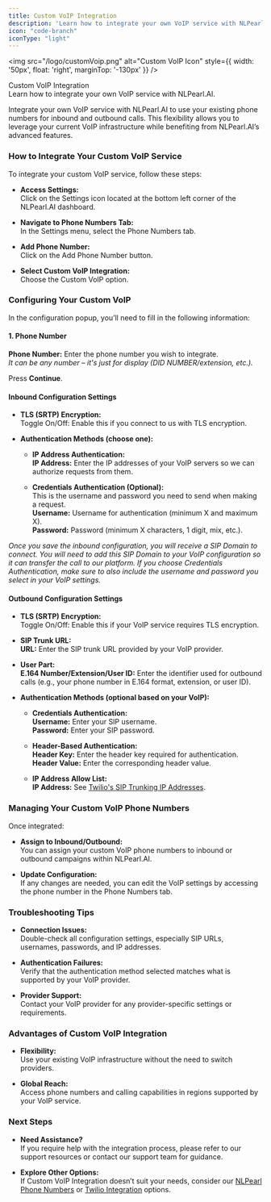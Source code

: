 ```yaml
---
title: Custom VoIP Integration
description: 'Learn how to integrate your own VoIP service with NLPearl.AI.'
icon: "code-branch"
iconType: "light"
---
```


<img
  src="/logo/customVoip.png"
  alt="Custom VoIP Icon"
  style={{ width: '50px', float: 'right', marginTop: '-130px' }}
/>

Custom VoIP Integration  
Learn how to integrate your own VoIP service with NLPearl.AI.

Integrate your own VoIP service with NLPearl.AI to use your existing phone numbers for inbound and outbound calls. This flexibility allows you to leverage your current VoIP infrastructure while benefiting from NLPearl.AI’s advanced features.

### How to Integrate Your Custom VoIP Service

To integrate your custom VoIP service, follow these steps:

- **Access Settings:**  
  Click on the Settings icon located at the bottom left corner of the NLPearl.AI dashboard.

- **Navigate to Phone Numbers Tab:**  
  In the Settings menu, select the Phone Numbers tab.

- **Add Phone Number:**  
  Click on the Add Phone Number button.

- **Select Custom VoIP Integration:**  
  Choose the Custom VoIP option.  

### Configuring Your Custom VoIP

In the configuration popup, you’ll need to fill in the following information:

#### 1. Phone Number

**Phone Number:** Enter the phone number you wish to integrate.  
*It can be any number – it's just for display (DID NUMBER/extension, etc.).*  

Press **Continue**.

#### Inbound Configuration Settings

- **TLS (SRTP) Encryption:**  
  Toggle On/Off: Enable this if you connect to us with TLS encryption.

- **Authentication Methods (choose one):**

  - **IP Address Authentication:**  
    **IP Address:** Enter the IP addresses of your VoIP servers so we can authorize requests from them.

  - **Credentials Authentication (Optional):**  
    This is the username and password you need to send when making a request.  
    **Username:** Username for authentication (minimum X and maximum X).  
    **Password:** Password (minimum X characters, 1 digit, mix, etc.).

*Once you save the inbound configuration, you will receive a SIP Domain to connect. You will need to add this SIP Domain to your VoIP configuration so it can transfer the call to our platform. If you choose Credentials Authentication, make sure to also include the username and password you select in your VoIP settings.*


#### Outbound Configuration Settings

- **TLS (SRTP) Encryption:**  
  Toggle On/Off: Enable this if your VoIP service requires TLS encryption.

- **SIP Trunk URL:**  
  **URL:** Enter the SIP trunk URL provided by your VoIP provider.

- **User Part:**  
  **E.164 Number/Extension/User ID:** Enter the identifier used for outbound calls (e.g., your phone number in E.164 format, extension, or user ID).

- **Authentication Methods (optional based on your VoIP):**

  - **Credentials Authentication:**  
    **Username:** Enter your SIP username.  
    **Password:** Enter your SIP password.

  - **Header-Based Authentication:**  
    **Header Key:** Enter the header key required for authentication.  
    **Header Value:** Enter the corresponding header value.

  - **IP Address Allow List:**  
    **IP Address:** See [Twilio's SIP Trunking IP Addresses](https://www.twilio.com/docs/sip-trunking/ip-addresses).

### Managing Your Custom VoIP Phone Numbers

Once integrated:

- **Assign to Inbound/Outbound:**  
  You can assign your custom VoIP phone numbers to inbound or outbound campaigns within NLPearl.AI.

- **Update Configuration:**  
  If any changes are needed, you can edit the VoIP settings by accessing the phone number in the Phone Numbers tab.

### Troubleshooting Tips

- **Connection Issues:**  
  Double-check all configuration settings, especially SIP URLs, usernames, passwords, and IP addresses.

- **Authentication Failures:**  
  Verify that the authentication method selected matches what is supported by your VoIP provider.

- **Provider Support:**  
  Contact your VoIP provider for any provider-specific settings or requirements.

### Advantages of Custom VoIP Integration

- **Flexibility:**  
  Use your existing VoIP infrastructure without the need to switch providers.

- **Global Reach:**  
  Access phone numbers and calling capabilities in regions supported by your VoIP service.

### Next Steps

- **Need Assistance?**  
  If you require help with the integration process, please refer to our support resources or contact our support team for guidance.

- **Explore Other Options:**  
  If Custom VoIP Integration doesn’t suit your needs, consider our [NLPearl Phone Numbers](/pages/nlpearl_phones) or [Twilio Integration](/pages/twilio_integration) options.
